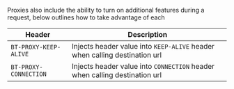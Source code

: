 Proxies also include the ability to turn on additional features during a request, below outlines how to take advantage of each

| Header                | Description                                                                |
|-----------------------|----------------------------------------------------------------------------|
| `BT-PROXY-KEEP-ALIVE` | Injects header value into `KEEP-ALIVE` header when calling destination url |
| `BT-PROXY-CONNECTION` | Injects header value into `CONNECTION` header when calling destination url |
